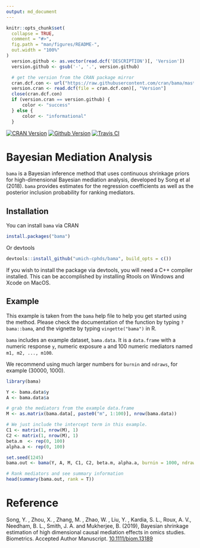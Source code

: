 ```yaml
---
output: md_document
---
```

```r
knitr::opts_chunk$set(
  collapse = TRUE,
  comment = "#>",
  fig.path = "man/figures/README-",
  out.width = "100%"
)
  version.github <- as.vector(read.dcf('DESCRIPTION')[, 'Version'])                                                                  
  version.github <- gsub('-', '.', version.github)

  # get the version from the CRAN package mirror
  cran.dcf.con <- url("https://raw.githubusercontent.com/cran/bama/master/DESCRIPTION")
  version.cran <- read.dcf(file = cran.dcf.con)[, "Version"]
  close(cran.dcf.con)
  if (version.cran == version.github) {
      color <- "success"
  } else {
      color <- "informational"
  }


```
<!-- badges: start -->
[![CRAN Version](https://www.r-pkg.org/badges/version/bama)](https://cran.r-project.org/package=bama)
[![Github Version](https://img.shields.io/badge/Github-`r version.github`-`r color`.svg?style=flat)](commits/master)
[![Travis CI](https://travis-ci.org/umich-cphds/bama.svg?branch=master)](https://travis-ci.org/umich-cphds/bama)
<!-- badges: end -->

# Bayesian Mediation Analysis

`bama` is a Bayesian inference method that uses continuous shrinkage priors for
high-dimensional Bayesian mediation analysis, developed by Song et al (2018).
`bama` provides estimates for the regression coefficients as well as
the posterior inclusion probability for ranking mediators.

## Installation
You can install `bama` via CRAN

```r
install.packages("bama")
```
Or devtools
```r
devtools::install_github("umich-cphds/bama", build_opts = c())
```

If you wish to install the package via devtools, you will need a C++ compiler
installed. This can be accomplished by installing Rtools on Windows and Xcode
on MacOS.

## Example
This example is taken from the `bama` help file to help you get started using
the method. Please check the documentation of the function by typing
`?bama::bama`, and the vignette by typing `vingette("bama")` in R.

`bama` includes an example dataset, `bama.data`. It is a `data.frame` with a
numeric response `y`, numeric exposure `a` and 100 numeric mediators named
`m1, m2, ..., m100`.

We recommend using much larger numbers for `burnin` and `ndraws`, for
example (30000, 1000).

```r
library(bama)

Y <- bama.data$y
A <- bama.data$a

# grab the mediators from the example data.frame
M <- as.matrix(bama.data[, paste0("m", 1:100)], nrow(bama.data))

# We just include the intercept term in this example.
C1 <- matrix(1, nrow(M), 1)
C2 <- matrix(1, nrow(M), 1)
beta.m  <- rep(0, 100)
alpha.a <- rep(0, 100)

set.seed(1245)
bama.out <- bama(Y, A, M, C1, C2, beta.m, alpha.a, burnin = 1000, ndraws = 100)

# Rank mediators and see summary information
head(summary(bama.out, rank = T))
```

# Reference
Song, Y. , Zhou, X. , Zhang, M. , Zhao, W. , Liu, Y. , Kardia, S. L., Roux, A. V.,
Needham, B. L., Smith, J. A. and Mukherjee, B. (2019), Bayesian shrinkage
estimation of high dimensional causal mediation effects in omics studies.
Biometrics. Accepted Author Manuscript. [10.1111/biom.13189](https://doi.org/10.1111/biom.13189)
